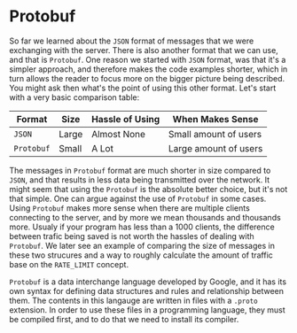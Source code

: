 # Protobuf

So far we learned about the `JSON` format of messages that we were exchanging
with the server. There is also another format that we can use, and that is
`Protobuf`. One reason we started with `JSON` format, was that it's a simpler
approach, and therefore makes the code examples shorter, which in turn allows
the reader to focus more on the bigger picture being described. You might ask
then what's the point of using this other format. Let's start with a very basic
comparison table:

| Format     | Size  | Hassle of Using | When Makes Sense      |
| ---------- | ----- | --------------- | --------------------- |
| `JSON`     | Large | Almost None     | Small amount of users |
| `Protobuf` | Small | A Lot           | Large amount of users |

The messages in `Protobuf` format are much shorter in size compared to `JSON`,
and that results in less data being transmitted over the network. It might seem
that using the `Protobuf` is the absolute better choice, but it's not that
simple. One can argue against the use of `Protobuf` in some cases. Using
`Protobuf` makes more sense when there are multiple clients connecting to the
server, and by more we mean thousands and thousands more. Usualy if your program
has less than a 1000 clients, the difference between trafic being saved is not
worth the hassles of dealing with `Protobuf`. We later see an example of
comparing the size of messages in these two strucures and a way to roughly
calculate the amount of traffic base on the `RATE_LIMIT` concept.

`Protobuf` is a data interchange language developed by Google, and it has its
own syntax for defining data structures and rules and relationship between them.
The contents in this langauge are written in files with a `.proto` extension. In
order to use these files in a programming language, they must be compiled first,
and to do that we need to install its compiler.
